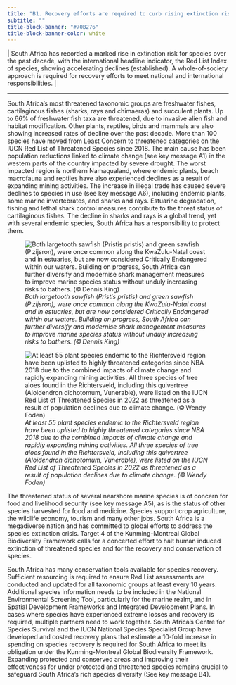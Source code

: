 ```yaml
---
title: "B1. Recovery efforts are required to curb rising extinction risk and a growing number of threatened species"
subtitle: ""
title-block-banner: "#70B276"
title-block-banner-color: white
---
```


\| South Africa has recorded a marked rise in extinction risk for species over the past decade, with the international headline indicator, the Red List Index of species, showing accelerating declines (established). A whole-of-society approach is required for recovery efforts to meet national and international responsibilities. \|

------------------------------------------------------------------------

South Africa’s most threatened taxonomic groups are freshwater fishes, cartilaginous fishes (sharks, rays and chimaeras) and succulent plants. Up to 66% of freshwater fish taxa are threatened, due to invasive alien fish and habitat modification. Other plants, reptiles, birds and mammals are also showing increased rates of decline over the past decade. More than 100 species have moved from Least Concern to threatened categories on the IUCN Red List of Threatened Species since 2018. The main cause has been population reductions linked to climate change (see key message A1) in the western parts of the country impacted by severe drought. The worst impacted region is northern Namaqualand, where endemic plants, beach macrofauna and reptiles have also experienced declines as a result of expanding mining activities. The increase in illegal trade has caused severe declines to species in use (see key message A6), including endemic plants, some marine invertebrates, and sharks and rays. Estuarine degradation, fishing and lethal shark control measures contribute to the threat status of cartilaginous fishes. The decline in sharks and rays is a global trend, yet with several endemic species, South Africa has a responsibility to protect them.

::: {layout-ncol=2}
![*Both largetooth sawfish (Pristis pristis) and green sawfish (P zijsron), were once common along the KwaZulu-Natal coast and in estuaries, but are now considered Critically Endangered within our waters. Building on progress, South Africa can further diversify and modernise shark management measures to improve marine species status without unduly increasing risks to bathers. (© Dennis King)*](imgs/26.%20Pg31_KMB1_Smalltooth%20sawfish%201%20DRK%20A%20(c)%20Dennis%20King.png)

![*At least 55 plant species endemic to the Richtersveld region have been uplisted to highly threatened categories since NBA 2018 due to the combined impacts of climate change and rapidly expanding mining activities. All three species of tree aloes found in the Richtersveld, including this quivertree (Aloidendron dichotomum, Vunerable), were listed on the IUCN Red List of Threatened Species in 2022 as threatened as a result of population declines due to climate change. (© Wendy Foden)*](imgs/27.%20Pg31_KMB1_DSC_0272%20(1)%20(c)%20Wendy%20Foden.png)
:::

The threatened status of several nearshore marine species is of concern for food and livelihood security (see key message A5), as is the status of other species harvested for food and medicine. Species support crop agriculture, the wildlife economy, tourism and many other jobs. South Africa is a megadiverse nation and has committed to global efforts to address the species extinction crisis. Target 4 of the Kunming-Montreal Global Biodiversity Framework calls for a concerted effort to halt human induced extinction of threatened species and for the recovery and conservation of species.

South Africa has many conservation tools available for species recovery. Sufficient resourcing is required to ensure Red List assessments are conducted and updated for all taxonomic groups at least every 10 years. Additional species information needs to be included in the National Environmental Screening Tool, particularly for the marine realm, and in Spatial Development Frameworks and Integrated Development Plans. In cases where species have experienced extreme losses and recovery is required, multiple partners need to work together. South Africa's Centre for Species Survival and the IUCN National Species Specialist Group have developed and costed recovery plans that estimate a 10-fold increase in spending on species recovery is required for South Africa to meet its obligation under the Kunming-Montreal Global Biodiversity Framework. Expanding protected and conserved areas and improving their effectiveness for under protected and threatened species remains crucial to safeguard South Africa's rich species diversity (See key message B4).

